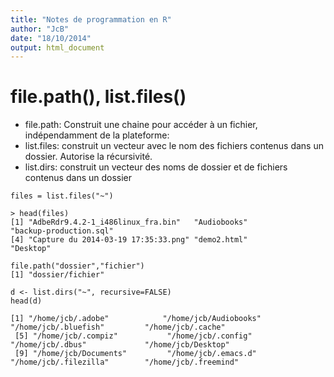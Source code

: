 ```yaml
---
title: "Notes de programmation en R"
author: "JcB"
date: "18/10/2014"
output: html_document
---
```


file.path(), list.files()
============================

- file.path: Construit une chaine pour accéder à un fichier, indépendamment de la plateforme:
- list.files: construit un vecteur avec le nom des fichiers contenus dans un dossier. Autorise la récursivité.
- list.dirs: construit un vecteur des noms de dossier et de fichiers contenus dans un dossier

```{}
files = list.files("~")

> head(files)
[1] "AdbeRdr9.4.2-1_i486linux_fra.bin"   "Audiobooks"                         "backup-production.sql"             
[4] "Capture du 2014-03-19 17:35:33.png" "demo2.html"                         "Desktop"  

file.path("dossier","fichier")
[1] "dossier/fichier"

d <- list.dirs("~", recursive=FALSE)
head(d)

[1] "/home/jcb/.adobe"            "/home/jcb/Audiobooks"        "/home/jcb/.bluefish"         "/home/jcb/.cache"           
 [5] "/home/jcb/.compiz"           "/home/jcb/.config"           "/home/jcb/.dbus"             "/home/jcb/Desktop"          
 [9] "/home/jcb/Documents"         "/home/jcb/.emacs.d"          "/home/jcb/.filezilla"        "/home/jcb/.freemind"
```

